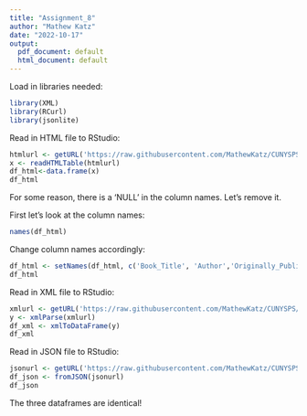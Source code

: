 ```yaml
---
title: "Assignment_8"
author: "Mathew Katz"
date: "2022-10-17"
output:
  pdf_document: default
  html_document: default
---
```

Load in libraries needed:
```r
library(XML)
library(RCurl)
library(jsonlite)
```

Read in HTML file to RStudio:
```r
htmlurl <- getURL('https://raw.githubusercontent.com/MathewKatz/CUNYSPS/main/books.html')
x <- readHTMLTable(htmlurl)
df_html<-data.frame(x)
df_html
```
For some reason, there is a 'NULL' in the column names. Let's remove it.


First let's look at the column names:
```r
names(df_html)
```
Change column names accordingly:
```r
df_html <- setNames(df_html, c('Book_Title', 'Author','Originally_Published', 'Genre', 'Page_Count'))
df_html
```
Read in XML file to RStudio:
```r
xmlurl <- getURL('https://raw.githubusercontent.com/MathewKatz/CUNYSPS/main/books.xml')
y <- xmlParse(xmlurl)
df_xml <- xmlToDataFrame(y)
df_xml
```
Read in JSON file to RStudio:
```r
jsonurl <- getURL('https://raw.githubusercontent.com/MathewKatz/CUNYSPS/main/books.json')
df_json <- fromJSON(jsonurl)
df_json
```
The three dataframes are identical! 
